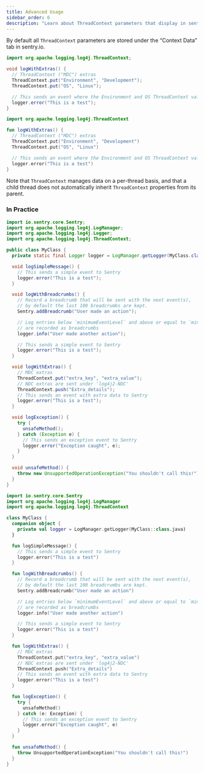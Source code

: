 ```yaml
---
title: Advanced Usage
sidebar_order: 6
description: "Learn about ThreadContext parameters that display in sentry.io."
---
```


By default all `ThreadContext` parameters are stored under the “Context Data” tab in sentry.io.

```java {tabTitle:Java}
import org.apache.logging.log4j.ThreadContext;

void logWithExtras() {
  // ThreadContext ("MDC") extras
  ThreadContext.put("Environment", "Development");
  ThreadContext.put("OS", "Linux");

  // This sends an event where the Environment and OS ThreadContext values are set as Context Data entries
  logger.error("This is a test");
}
```

```kotlin {tabTitle:Kotlin}
import org.apache.logging.log4j.ThreadContext

fun logWithExtras() {
  // ThreadContext ("MDC") extras
  ThreadContext.put("Environment", "Development")
  ThreadContext.put("OS", "Linux")

  // This sends an event where the Environment and OS ThreadContext values are set as Context Data entries
  logger.error("This is a test")
}
```

Note that `ThreadContext` manages data on a per-thread basis, and that a child thread does not automatically inherit `ThreadContext` properties from its parent.

### In Practice

```java {tabTitle:Java}
import io.sentry.core.Sentry;
import org.apache.logging.log4j.LogManager;
import org.apache.logging.log4j.Logger;
import org.apache.logging.log4j.ThreadContext;

public class MyClass {
  private static final Logger logger = LogManager.getLogger(MyClass.class);

  void logSimpleMessage() {
    // This sends a simple event to Sentry
    logger.error("This is a test");
  }

  void logWithBreadcrumbs() {
    // Record a breadcrumb that will be sent with the next event(s),
    // by default the last 100 breadcrumbs are kept.
    Sentry.addBreadcrumb("User made an action");

    // Log entries below `minimumEventLevel` and above or equal to `minimumBreadcrumbLevel`
    // are recorded as breadcrumbs
    logger.info("User made another action");

    // This sends a simple event to Sentry
    logger.error("This is a test");
  }

  void logWithExtras() {
    // MDC extras
    ThreadContext.put("extra_key", "extra_value");
    // NDC extras are sent under 'log4j2-NDC'
    ThreadContext.push("Extra_details");
    // This sends an event with extra data to Sentry
    logger.error("This is a test");
  }

  void logException() {
    try {
      unsafeMethod();
    } catch (Exception e) {
      // This sends an exception event to Sentry
      logger.error("Exception caught", e);
    }
  }

  void unsafeMethod() {
    throw new UnsupportedOperationException("You shouldn't call this!");
  }
}
```

```kotlin {tabTitle:Kotlin}
import io.sentry.core.Sentry
import org.apache.logging.log4j.LogManager
import org.apache.logging.log4j.ThreadContext

class MyClass {
  companion object {
    private val logger = LogManager.getLogger(MyClass::class.java)
  }

  fun logSimpleMessage() {
    // This sends a simple event to Sentry
    logger.error("This is a test")
  }

  fun logWithBreadcrumbs() {
    // Record a breadcrumb that will be sent with the next event(s),
    // by default the last 100 breadcrumbs are kept.
    Sentry.addBreadcrumb("User made an action")

    // Log entries below `minimumEventLevel` and above or equal to `minimumBreadcrumbLevel`
    // are recorded as breadcrumbs
    logger.info("User made another action")

    // This sends a simple event to Sentry
    logger.error("This is a test")
  }

  fun logWithExtras() {
    // MDC extras
    ThreadContext.put("extra_key", "extra_value")
    // NDC extras are sent under 'log4j2-NDC'
    ThreadContext.push("Extra_details")
    // This sends an event with extra data to Sentry
    logger.error("This is a test")
  }

  fun logException() {
    try {
      unsafeMethod()
    } catch (e: Exception) {
      // This sends an exception event to Sentry
      logger.error("Exception caught", e)
    }
  }

  fun unsafeMethod() {
    throw UnsupportedOperationException("You shouldn't call this!")
  }
}
```
